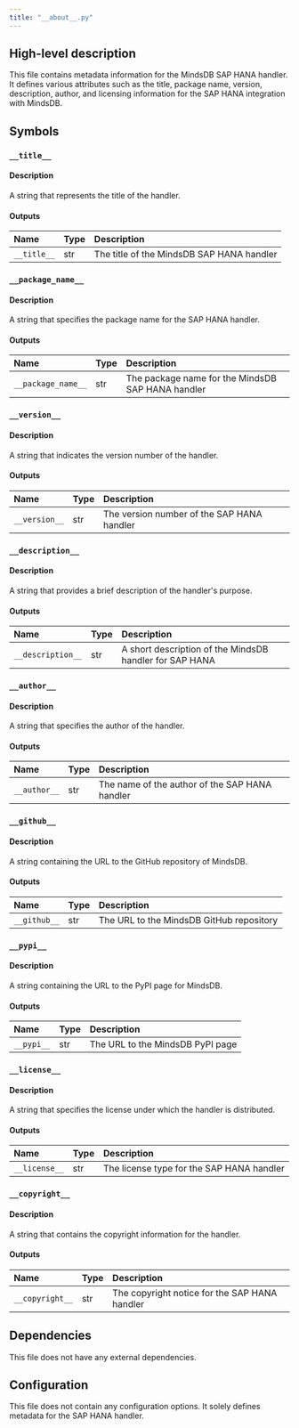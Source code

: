 ```yaml
---
title: "__about__.py"
---
```


## High-level description
This file contains metadata information for the MindsDB SAP HANA handler. It defines various attributes such as the title, package name, version, description, author, and licensing information for the SAP HANA integration with MindsDB.

## Symbols

### `__title__`
#### Description
A string that represents the title of the handler.

#### Outputs
| Name | Type | Description |
|:-----|:-----|:------------|
| `__title__` | str | The title of the MindsDB SAP HANA handler |

### `__package_name__`
#### Description
A string that specifies the package name for the SAP HANA handler.

#### Outputs
| Name | Type | Description |
|:-----|:-----|:------------|
| `__package_name__` | str | The package name for the MindsDB SAP HANA handler |

### `__version__`
#### Description
A string that indicates the version number of the handler.

#### Outputs
| Name | Type | Description |
|:-----|:-----|:------------|
| `__version__` | str | The version number of the SAP HANA handler |

### `__description__`
#### Description
A string that provides a brief description of the handler's purpose.

#### Outputs
| Name | Type | Description |
|:-----|:-----|:------------|
| `__description__` | str | A short description of the MindsDB handler for SAP HANA |

### `__author__`
#### Description
A string that specifies the author of the handler.

#### Outputs
| Name | Type | Description |
|:-----|:-----|:------------|
| `__author__` | str | The name of the author of the SAP HANA handler |

### `__github__`
#### Description
A string containing the URL to the GitHub repository of MindsDB.

#### Outputs
| Name | Type | Description |
|:-----|:-----|:------------|
| `__github__` | str | The URL to the MindsDB GitHub repository |

### `__pypi__`
#### Description
A string containing the URL to the PyPI page for MindsDB.

#### Outputs
| Name | Type | Description |
|:-----|:-----|:------------|
| `__pypi__` | str | The URL to the MindsDB PyPI page |

### `__license__`
#### Description
A string that specifies the license under which the handler is distributed.

#### Outputs
| Name | Type | Description |
|:-----|:-----|:------------|
| `__license__` | str | The license type for the SAP HANA handler |

### `__copyright__`
#### Description
A string that contains the copyright information for the handler.

#### Outputs
| Name | Type | Description |
|:-----|:-----|:------------|
| `__copyright__` | str | The copyright notice for the SAP HANA handler |

## Dependencies
This file does not have any external dependencies.

## Configuration
This file does not contain any configuration options. It solely defines metadata for the SAP HANA handler.